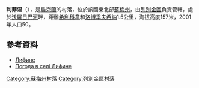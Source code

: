 {{coord|50|45|33|N|34|32|51|E|scale:100000_region:UA|display=title}}

'''利菲涅'''（{{lang-uk|Лифине}}），是[[烏克蘭|烏克蘭]]的村落，位於該國東北部[[蘇梅州|蘇梅州]]，由[[列別金區|列別金區]]負責管轄，處於[[沃羅日巴河|沃羅日巴河]]畔，距離[[希利科韋|希利科韋]]和[[洛博季夫希納|洛博季夫希納]]1.5公里，海拔高度157米，2001年人口50。

==參考資料==
* [http://w1.c1.rada.gov.ua/pls/z7502/A005?rdat1=02.02.2010&rf7571=29307 Лифине]{{dead link|date=2017年11月 |bot=InternetArchiveBot |fix-attempted=yes }}
* [http://weather.in.ua/ua/symskaja/13506 Погода в селі Лифине] {{Wayback|url=http://weather.in.ua/ua/symskaja/13506 |date=20111219225844 }}

{{DEFAULTSORT:Лифине}}
[[Category:蘇梅州村落|Category:蘇梅州村落]]
[[Category:列別金區村落|Category:列別金區村落]]


{{Sumy-geo-stub}}
